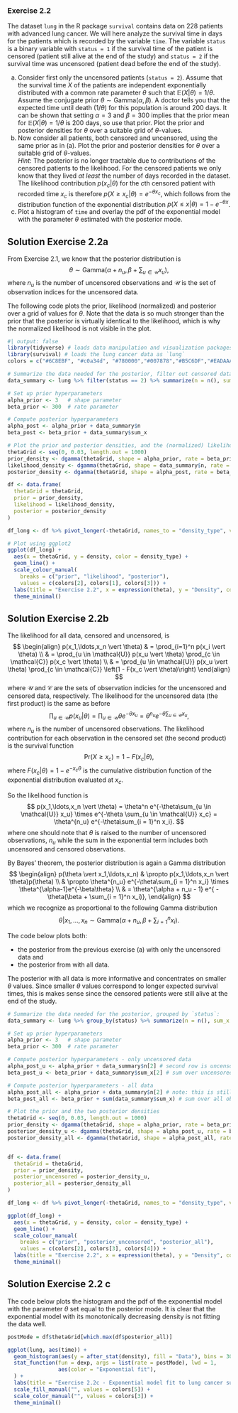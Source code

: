 
### Exercise 2.2 {#sec-prob_post_exp_lung}
The dataset `lung` in the R package `survival` contains data on 228 patients with advanced lung cancer. We will here analyze the survival time in days for the patients which is recorded by the variable `time`. The variable `status` is a binary variable with `status = 1` if the survival time of the patient is censored (patient still alive at the end of the study) and `status = 2` if the survival time was uncensored (patient dead before the end of the study). 

(a) Consider first only the uncensored patients (`status = 2`). Assume that the survival time $X$ of the patients are independent exponentially distributed with a common rate parameter $\theta$ such that $\mathbb{E}(X \vert \theta) = 1/\theta$. Assume the conjugate prior $\theta \sim \mathrm{Gamma}(\alpha,\beta)$. A doctor tells you that the expected time until death ($1/\theta$) for this population is around $200$ days. It can be shown that setting $\alpha=3$ and $\beta=300$ implies that the prior mean for $\mathbb{E}(X \vert \theta) = 1/\theta$ is $200$ days, so use that prior. Plot the prior and posterior densities for $\theta$ over a suitable grid of $\theta$-values.
(b) Now consider all patients, both censored and uncensored, using the same prior as in (a). Plot the prior and posterior densities for $\theta$ over a suitable grid of $\theta$-values.  
*Hint*: The posterior is no longer tractable due to contributions of the censored patients to the likelihood. For the censored patients we only know that they lived *at least* the number of days recorded in the dataset. The likelihood contribution $p(x_c \vert \theta)$ for the $c$th censored patient with recorded time $x_c$ is therefore $p(X \geq x_c \vert \theta) = e^{-\theta x_c}$, which follows from the distribution function of the exponential distribution $p(X \leq x \vert \theta) = 1 - e^{-\theta x}$.
(c) Plot a histogram of `time` and overlay the pdf of the exponential model with the parameter $\theta$ estimated with the posterior mode.


::: {#prob:expon_lung_a .callout-note icon="false" collapse="true"}
## Solution Exercise 2.2a
From Exercise 2.1, we know that the posterior distribution is 
$$\theta \sim \mathrm{Gamma}(\alpha + n_u, \beta + \sum\nolimits_{u \in \mathcal{U}} x_u),$$
where $n_u$ is the number of uncensored observations and $\mathcal{U}$ is the set of observation indices for the uncensored data.

The following code plots the prior, likelihood (normalized) and posterior over a grid of values for $\theta$. Note that the data is so much stronger than the prior that the posterior is virtually identical to the likelihood, which is why the normalized likelihood is not visible in the plot.

```r
#| output: false
library(tidyverse) # loads data manipulation and visualization packages
library(survival) # loads the lung cancer data as `lung`
colors = c("#6C8EBF", "#c0a34d", "#780000","#007878","#B5C6DF","#EADAAA","#AE6666")
```

```r
# Summarize the data needed for the posterior, filter out censored data
data_summary <- lung %>% filter(status == 2) %>% summarize(n = n(), sum_x = sum(time))
```

```r
# Set up prior hyperparameters
alpha_prior <- 3   # shape parameter
beta_prior <- 300  # rate parameter

# Compute posterior hyperparameters
alpha_post <- alpha_prior + data_summary$n  
beta_post <- beta_prior + data_summary$sum_x   
```

```r
# Plot the prior and posterior densities, and the (normalized) likelihood as a bon 
thetaGrid <- seq(0, 0.03, length.out = 1000)
prior_density <- dgamma(thetaGrid, shape = alpha_prior, rate = beta_prior)
likelihood_density <- dgamma(thetaGrid, shape = data_summary$n, rate = data_summary$sum_x)
posterior_density <- dgamma(thetaGrid, shape = alpha_post, rate = beta_post)

df <- data.frame(
  thetaGrid = thetaGrid, 
  prior = prior_density, 
  likelihood = likelihood_density,
  posterior = posterior_density
)

df_long <- df %>% pivot_longer(-thetaGrid, names_to = "density_type", values_to = "density")

# Plot using ggplot2
ggplot(df_long) +
  aes(x = thetaGrid, y = density, color = density_type) +
  geom_line() +
  scale_colour_manual(
    breaks = c("prior", "likelihood", "posterior"), 
    values = c(colors[2], colors[1], colors[3])) +
  labs(title = "Exercise 2.2", x = expression(theta), y = "Density", color = "") + 
  theme_minimal()
```

:::


::: {.callout-note icon="false" collapse="true"}
## Solution Exercise 2.2b

The likelihood for all data, censored and uncensored, is 
$$
\begin{align}
p(x_1,\ldots,x_n \vert \theta) & = \prod_{i=1}^n p(x_i \vert \theta) \\
& = \prod_{u \in \mathcal{U}} p(x_u \vert \theta) \prod_{c \in \mathcal{C}} p(x_c \vert \theta) \\
& = \prod_{u \in \mathcal{U}} p(x_u \vert \theta) \prod_{c \in \mathcal{C}} \left(1 - F(x_c \vert \theta)\right) 
\end{align}
$$
where $\mathcal{U}$ and $\mathcal{C}$ are the sets of observation indicies for the uncensored and censored data, respectively. The likelihood for the uncensored data (the first product) is the same as before
$$
\prod_{u \in \mathcal{U}} p(x_u \vert \theta) = \prod_{u \in \mathcal{U}} \theta e^{-\theta x_u} = \theta^{n_u} e^{-\theta\sum_{u \in \mathcal{U}} x_u},
$$
where $n_u$ is the number of uncensored observations. The likelihood contribution for each observation in the censored set (the second product) is the survival function
$$
\mathrm{Pr}(X \geq x_c) = 1 - F(x_c \vert \theta),
$$
where $F(x_c \vert \theta) = 1 - e^{-x_c \theta}$ is the cumulative distribution function of the exponential distribution evaluated at $x_c$.

So the likelihood function is
$$
p(x_1,\ldots,x_n \vert \theta) = \theta^n e^{-\theta\sum_{u \in \mathcal{U}} x_u} \times e^{-\theta \sum_{u \in \mathcal{U}} x_c} = \theta^{n_u} e^{-\theta\sum_{i = 1}^n x_i}.
$$
where one should note that $\theta$ is raised to the number of uncensored observations, $n_u$ while the sum in the exponential term includes both uncensored and censored observations.

By Bayes' theorem, the posterior distribution is again a Gamma distribution
$$
\begin{align}
p(\theta \vert x_1,\ldots,x_n) & \propto p(x_1,\ldots,x_n \vert \theta)p(\theta) \\
& \propto \theta^{n_u} e^{-\theta\sum_{i = 1}^n x_i} \times \theta^{\alpha-1}e^{-\beta\theta} \\
& = \theta^{\alpha + n_u - 1} e^{ -\theta(\beta + \sum_{i = 1}^n x_i)},
\end{align}
$$
which we recognize as proportional to the following Gamma distribution
$$
\theta \vert x_1,\ldots,x_n \sim \mathrm{Gamma}(\alpha + n_u,\beta + \sum\nolimits_{i=1}^n x_i).
$$ 

The code below plots both:

- the posterior from the previous exercise (a) with only the uncensored data and 
- the posterior from with all data.

The posterior with all data is more informative and concentrates on smaller $\theta$ values. Since smaller $\theta$ values correspond to longer expected survival times, this is makes sense since the censored patients were still alive at the end of the study.

```r
# Summarize the data needed for the posterior, grouped by `status`:
data_summary <- lung %>% group_by(status) %>% summarize(n = n(), sum_x = sum(time))
```

```r
# Set up prior hyperparameters
alpha_prior <- 3   # shape parameter
beta_prior <- 300  # rate parameter

# Compute posterior hyperparameters - only uncensored data
alpha_post_u <- alpha_prior + data_summary$n[2] # second row is uncensored data (status = 2)  
beta_post_u <- beta_prior + data_summary$sum_x[2] # sum over uncensored observations

# Compute posterior hyperparameters - all data
alpha_post_all <- alpha_prior + data_summary$n[2] # note: this is still n_u 
beta_post_all <- beta_prior + sum(data_summary$sum_x) # sum over all observations   
```

```r
# Plot the prior and the two posterior densities 
thetaGrid <- seq(0, 0.03, length.out = 1000)
prior_density <- dgamma(thetaGrid, shape = alpha_prior, rate = beta_prior)
posterior_density_u <- dgamma(thetaGrid, shape = alpha_post_u, rate = beta_post_u)
posterior_density_all <- dgamma(thetaGrid, shape = alpha_post_all, rate = beta_post_all)


df <- data.frame(
  thetaGrid = thetaGrid, 
  prior = prior_density, 
  posterior_uncensored = posterior_density_u,
  posterior_all = posterior_density_all
)

df_long <- df %>% pivot_longer(-thetaGrid, names_to = "density_type", values_to = "density")

ggplot(df_long) +
  aes(x = thetaGrid, y = density, color = density_type) +
  geom_line() +
  scale_colour_manual(
    breaks = c("prior", "posterior_uncensored", "posterior_all"), 
    values = c(colors[2], colors[3], colors[4])) +
  labs(title = "Exercise 2.2", x = expression(theta), y = "Density", color = "") + 
  theme_minimal()
```

:::

::: {#prob:expon_lung_c .callout-note icon="false" collapse="true"}
## Solution Exercise 2.2 c
The code below plots the histogram and the pdf of the exponential model with the parameter $\theta$ set equal to the posterior mode. It is clear that the exponential model with its monotonically decreasing density is not fitting the data well.
```r
postMode = df$thetaGrid[which.max(df$posterior_all)]

ggplot(lung, aes(time)) +
  geom_histogram(aes(y = after_stat(density), fill = "Data"), bins = 30) +
  stat_function(fun = dexp, args = list(rate = postMode), lwd = 1, 
                aes(color = "Exponential fit"),
  ) +
  labs(title = "Exercise 2.2c - Exponential model fit to lung cancer survival", x = "days", y = "Density") + 
  scale_fill_manual("", values = colors[5]) +
  scale_color_manual("", values = colors[3]) +
  theme_minimal()
```

:::
